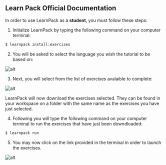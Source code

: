 ## Learn Pack Official Documentation


In order to use LearnPack as a **student**, you must follow these steps:

1. Initialize LearnPack by typing the following command on your computer terminal:

```sh
$ learnpack install:exercises
```


2. You will be asked to select the language you wish the tutorial to be based on:

![alt](https://i.imgur.com/T2ZeRK3.png)

3. Next, you will select from the list of exercises avalaible to complete:

![alt](https://i.imgur.com/kwE7m1P.png)

LearnPack will now download the exercises selected.  They can be found in your workspace on a folder with the same name as the exercises you have just selected.


4. Following you will type the following command on your computer terminal to run the exercises that have just been downdloaded:

```sh
$ learnpack run
```

5. You may now click on the link provided in the terminal in order to launch the exercises.

![alt](https://i.imgur.com/k63n4eN.png)